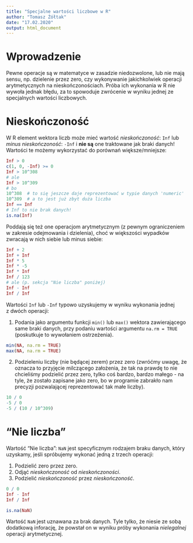 ```yaml
---
title: "Specjalne wartości liczbowe w R"
author: "Tomasz Żółtak"
date: "17.02.2020"
output: html_document
---
```


# Wprowadzenie

Pewne operacje są w matematyce w zasadzie niedozwolone, lub nie mają sensu, np. dzielenie przez zero, czy wykonywanie jakichkolwiek operacji arytmetycznych na nieskończonościach. Próba ich wykonania w R nie wywoła jednak błędu, za to spowoduje zwrócenie w wyniku jednej ze specjalnych wartości liczbowych.

# Nieskończoność

W R element wektora liczb może mieć wartość *nieskończoność*: `Inf` lub *minus nieskończoność*: `-Inf` i **nie są** one traktowane jak braki danych! Wartości te możemy wykorzystać do porównań większe/mniejsze:

```r
Inf > 0
c(1, 0, -Inf) >= 0
Inf > 10^308
# ale
Inf > 10^309
# bo
10^308  # to się jeszcze daje reprezentować w typie danych 'numeric'
10^309  # a to jest już zbyt duża liczba
Inf == Inf
# Inf to nie brak danych!
is.na(Inf)
```

Poddają się też one operacjom arytmetycznym (z pewnym ograniczeniem w zakresie odejmowania i dzielenia), choć w większości wypadków zwracają w nich siebie lub minus siebie:

```r
Inf + 2
Inf + Inf
Inf * 5
Inf * -5
Inf * Inf
Inf / 123
# ale (p. sekcja "Nie liczba" poniżej)
Inf - Inf
Inf / Inf
```

Wartości `Inf` lub `-Inf` typowo uzyskujemy w wyniku wykonania jednej z dwóch operacji:

1. Podania jako argumentu funkcji `min()` lub `max()` wektora zawierającego same braki danych, przy podaniu wartości argumentu `na.rm = TRUE` (poskutkuje to wywołaniem ostrzeżenia).  
```r
min(NA, na.rm = TRUE)
max(NA, na.rm = TRUE)
```

2. Podzieleniu liczby (nie będącej zerem) przez zero (zwróćmy uwagę, że oznacza to przyjęcie milczącego założenia, że tak na prawdę to nie chcieliśmy podzielić przez zero, tylko coś bardzo, bardzo małego - na tyle, że zostało zapisane jako zero, bo w programie zabrakło nam precyzji pozwalającej reprezentować tak małe liczby).
```r
10 / 0
-5 / 0
-5 / (10 / 10^309)
```

# "Nie liczba"

Wartość "Nie liczba": `NaN` jest specyficznym rodzajem braku danych, który uzyskamy, jeśli spróbujemy wykonać jedną z trzech operacji:

  1. Podzielić zero przez zero.
  2. Odjąć *nieskończoność* od *nieskończoności*.
  3. Podzielić *nieskończoność* przez *nieskończoność*.

```r
0 / 0
Inf - Inf
Inf / Inf

is.na(NaN)
```

Wartość `NaN` jest uznawana za brak danych. Tyle tylko, że niesie ze sobą dodatkową inforację, że powstał on w wyniku próby wykonania *nielegalnej* operacji arytmetycznej.
